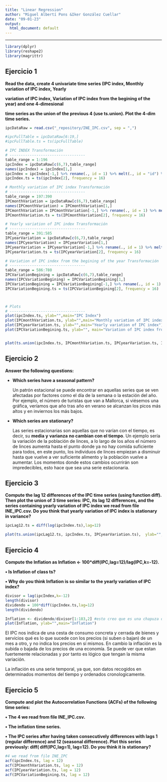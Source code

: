 ```yaml
---
title: "Linear Regression"
author: "Miguel Albertí Pons &Iker González Cuellar"
date: "09-01-23"
output:
  html_document: default
---
```


```{=html}
<style type="text/css">
.main-container {
  max-width: 1500px;
  margin-left: auto;
  margin-right: auto;
}
</style>
```

------------------------------------------------------------------------

```r
library(dplyr)
library(reshape2)
library(magrittr)
```

## Ejercicio 1

**Read the data, create 4 univariate time series (IPC index, Monthly variation of IPC index, Yearly**

**variation of IPC index, Variation of IPC index from the begining of the year) and one 4-dimesional**

**time series as the union of the previous 4 (use ts.union). Plot the 4-dim time series.**

```r
ipcDataRaw = read.csv("_repository/INE_IPC.csv", sep = ",")

#ipcFullTable = ipcDataRaw[6:19,]
#ipcFullTable.ts = ts(ipcFullTable)

# IPC INDEX Transformación
# ----------------------------------
table_range = 1:196
ipcIndex = ipcDataRaw[c(6,7),table_range]
names(ipcIndex) = ipcIndex[1,]
ipcIndex = ipcIndex[-1,] %>% rename(., id = 1) %>% melt(., id = "id") %>% rename(., date = 2, index = 3) %>% .[,2:3] %>% arrange(., desc(date)) %>% transform(., index = as.double(index))
ipcIndex.ts = ts(ipcIndex[2], frequency = 16)

# Monthly variation of IPC index Transformación
# ----------------------------------
table_range = 197:390
IPCmonthVariation = ipcDataRaw[c(6,7),table_range]
names(IPCmonthVariation) = IPCmonthVariation[1,]
IPCmonthVariation = IPCmonthVariation[-1,] %>% rename(., id = 1) %>% melt(., id = "id") %>% rename(., date = 2, index = 3) %>% .[,2:3]  %>% arrange(., desc(date)) %>% transform(., index = as.double(index))
IPCmonthVariation.ts = ts(IPCmonthVariation[2], frequency = 16)

# Yearly variation of IPC index Transformación
# ----------------------------------
table_range = 391:585
IPCyearVariation = ipcDataRaw[c(6,7),table_range]
names(IPCyearVariation) = IPCyearVariation[1,]
IPCyearVariation = IPCyearVariation[-1,] %>% rename(., id = 1) %>% melt(., id = "id") %>% rename(., date = 2, index = 3) %>% .[,2:3] %>% arrange(., desc(date))%>% transform(., index = as.double(index))
IPCyearVariation.ts = ts(IPCyearVariation[2], frequency = 16)

# Variation of IPC index from the begining of the year Transformación
# ----------------------------------
table_range = 586:780
IPCVariationBegining = ipcDataRaw[c(6,7),table_range]
names(IPCVariationBegining) = IPCVariationBegining[1,]
IPCVariationBegining = IPCVariationBegining[-1,] %>% rename(., id = 1) %>% melt(., id = "id") %>% rename(., date = 2, index = 3) %>% .[,2:3] %>% arrange(., desc(date)) %>% transform(., index = as.double(index))
IPCVariationBegining.ts = ts(IPCVariationBegining[2], frequency = 16)



# Plots
# ----------------------------------
plot(ipcIndex.ts, ylab="",main="IPC Index")
plot(IPCmonthVariation.ts, ylab="",main="Monthly variation of IPC index")
plot(IPCyearVariation.ts, ylab="",main="Yearly variation of IPC index")
plot(IPCVariationBegining.ts, ylab="", main="Variation of IPC index from the begining of the year")


plot(ts.union(ipcIndex.ts, IPCmonthVariation.ts, IPCyearVariation.ts, IPCVariationBegining.ts),  ylab="", main = "", las = 1)


```

## Ejercicio 2

**Answer the following questions:**

-   **Which series have a seasonal pattern?**

    Un patrón estacional se puede encontrar en aquellas series que se ven afectadas por factores como el día de la semana o la estación del año. Por ejemplo, el número de turistas que van a Mallorca, si viésemos una gráfica, veríamos que año tras año en verano se alcanzan los picos más altos y en inviernos los más bajos.

-   **Which series are stationary?**

    Las series estacionarias son aquellas que no varían con el tiempo, es decir, su **media** **y** **varianza** **no cambian con el tiempo**. Un ejemplo sería la variación de la población de linces, a lo largo de los años el número de linces aumenta hasta el punto donde ya no hay comida suficiente para todos, en este punto, los individuos de linces empiezan a disminuir hasta que vuelve a ver suficiente alimento y la población vuelve a aumentar. Los momentos donde estos cambios ocurrirán son impredecibles, esto hace que sea una serie estacionaria.

## Ejercicio 3

**Compute the lag 12 differences of the IPC time series (using function diff). Then plot the union of 3 time series: IPC, its lag 12 differences, and the series containing yearly variation of IPC index we read from file INE_IPC.csv. Do you think that yearly variation of IPC index is stationary in variance?**

```r
ipcLag12.ts = diff(log(ipcIndex.ts),lag=12)

plot(ts.union(ipcLag12.ts, ipcIndex.ts, IPCyearVariation.ts),  ylab="", main = "", las = 1)
```

## Ejercicio 4

**Compute the Inflation as Inflation \<- 100\*diff(IPC,lag=12)/lag(IPC,k=-12).**

**• Is Inflation of class ts?**

**• Why do you think Inflation is so similar to the yearly variation of IPC index?**

```r

divisor = lag(ipcIndex,k=-12)
length(divisor)
dividendo = 100*diff(ipcIndex.ts,lag=12)
length(dividendo) 

Inflation <- dividendo/divisor[1:183,2] #esto creo que es una chapuza divisor[1:183,2]
plot(Inflation, ylab="",main="Inflation")

```

El IPC nos indica de una cesta de consumo concreta y cerrada de bienes y servicios qué es lo que sucede con los precios (si suben o bajan) de un mes a otro, y no indica los precios en sí mismos. En cambio la inflación es la subida o bajada de los precios de una economía. Se puede ver que estan fuertemente relacionadas y por tanto es lógico que tengan la misma variación.

La inflación es una serie temporal, ya que, son datos recogidos en determinados momentos del tiempo y ordenados cronologicamente.

## Ejercicio 5

**Compute and plot the Autocorrelation Functions (ACFs) of the following time series:**

**• The 4 we read from file INE_IPC.csv.**

**• The inflation time series.**

**• The IPC series after having taken consecutively differences with lags 1 (regular difference) and 12 (seasonal difference). Plot this series previously: diff( diff(IPC,lag=1), lag=12). Do you think it is stationary?**

```r
#4 we read from file INE_IPC
acf(ipcIndex.ts, lag = 12)
acf(IPCmonthVariation.ts, lag = 12)
acf(IPCyearVariation.ts, lag = 12)
acf(IPCVariationBegining.ts, lag = 12)


```
